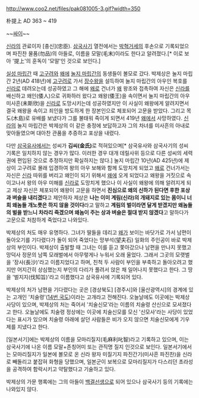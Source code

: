 http://www.coo2.net/files/pak081005-3.gif?width=350

朴提上 
AD 363 ~ 419 

~~[[싸이]]~~ 

[[신라]]의 관료이자 [충신](忠臣). [[삼국사기]] 열전에서는 [[박혁거세]]의 후손으로 기록되었으며 파진찬 물품(勿品)의 아들로, 이름을 모말(毛末)이라도 한다고 알려졌다.[* 이로 보아 '提上'의 훈독이 '모말'인 것으로 보인다.]

[[실성 마립간]] 때 [[고구려]]와 [[왜]]에 [[눌지 마립간]]의 동생들이 볼모로 갔다. 박제상은 눌지 마립간 2년(AD 418년)에 [[고구려]]로 가서 [[장수왕]]을 설득하여 눌지 마립간의 아우인 복호를 [[신라]]로 데려오는데 성공하였고 그 해에 [[왜]]로 건너가 [[왜]] 왕조와 접촉하여 자신은 [[신라]]를 배신하고 왜인(倭人)으로 귀화하러 왔다고 왜왕(倭王)을 속이면서 눌지 마립간의 아우 미사흔(未斯欣)을 [[신라]]로 도망시키는데 성공하였지만 이 사실이 왜왕에게 알려지면서 결국 왜왕을 속이고 죄인을 방도하게 한 장본인으로 체포되어 고문을 받았다. 그리고 목도(木島)로 유배를 보냈다가 그를 불태워 죽이게 되면서 419년 [[왜]]에서 사망하였다. [[신라]]의 눌지 마립간은 박제상의 이 같은 충정에 보답하고자 그의 차녀를 미사흔의 아내로 맞아들였으며 대아찬 관품을 추증하고 포상을 내렸다. 

다만 [[삼국유사]]에서는 성씨가 '''김씨(金氏)'''로 적혀있으며[* 삼국유사와 삼국사기의 성씨 기록은 일치하지 않는 경우가 많다. 이러한 경우 대개 데릴사위 등으로 다른 성씨의 세력권에 편입된 것으로 추정하지만 확실하지는 않다.] 눌지 마립간 10년(AD 425년)에 제상이 고구려로 몰래 입경하여 왕의 아우 보해와 함께 도망치게 되었고 [[왜]]로 건너가서는 자신은 [[신라]] 따위를 버리고 왜인이 되기 위해서 [[왜]]에 오게 되었다고 왜왕을 거짓으로 속이고나서 왕의 아우 미해를 [[신라]]로 도망치게 했으나 이 사실이 왜왕에 의해 알려지게 되고 제상 자신은 체포되어 왜왕이 고문을 하면서 '''진심으로 왜의 신하가 된다면 후한 포상과 벼슬을 내리겠다'''고 제안하자 제상은 '''나는 이미 계림(신라)의 개돼지로 있는 몸이니 너희 왜놈들 개노릇은 하지 않을 것이다'''라고 말하고 '''계림의 벌이라면 달게 받겠지만 왜놈들의 벌을 받느니 차라리 죽겠으며 왜놈이 주는 상과 벼슬은 절대 받지 않겠다'''고 말하다가 고문으로 처참하게 죽었다고 나와있다. 

박제상의 처도 매우 유명하다. 그녀가 딸들을 데리고 [[왜]]가 보이는 바닷가로 가서 남편이 돌아오기를 기다렸다가 돌이 되어 죽었다는 망부석(望夫石) 일화의 주인공이 바로 박제상의 부인이다. 박제상이 출발할 때 그녀는 이를 듣고 쫓아갔으나 남편을 만나지 못했고 망덕사 정문의 남쪽 모래벌에서 아무렇게나 누워서 오래 울었다. 그래서 그곳의 모랫벌을 '장사(長沙)'라고 이름지었다고 하며, 친척 두 사람이 부인을 부축하고 돌아오려고 했지만 어지간히 상심했는지 부인의 다리가 풀려서 앉은 채 일어나지 못했다고 한다. 그 땅을 '벌지지(伐知旨)'라고 이름했다고 삼국유사에 기록되어 있다. 

박제상의 처가 남편을 기다렸다는 곳은 [경상북도] [경주시]와 [울산광역시]의 경계에 있는 고개인 '치술령'([[14번 국도]])이라는 고개라고 전해진다. 오늘날에도 이곳에는 박제상 사당이 있으며, 박제상의 처는 죽어서 '치술신모'라는 이름의 치술령 산신으로 모셔졌다고 한다. 오늘날에도 치술령 정상에는 이곳에 치술신모를 모신 '신모사'라는 사당이 있었다는 표시가 있으며 치술령 아래에 살던 사람들은 비가 오지 않으면 치술신모에게 기우제를 지냈다고 한다.

[일본서기]에는 박제상의 이름을 모마리질지(毛麻利叱智)라고 기록하고 있으며, 이는 삼국사기에 나온 이름 모말+존칭어미 또는 관직명 질지 인것으로 보인다. 일본서기에서는 모마리질지가 일본에 볼모로 온 신라 왕자 미질기지 파진간기(미사흔 파진찬)을 신라로 빼돌리고 붙잡혀 화형을 당했으며, 일본군이 보복으로 모마리질지가 다스리던 초라성을 공격하여 함락시키고 약탈했다고 기술하고 있다.

박제상의 가문 행록에는 그의 아들이 [[백결선생]]으로 되어 있으나 삼국사기 등의 기록에는 나와있지 않다. 
